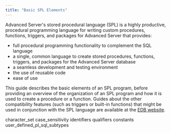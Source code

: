 ```yaml
---
title: "Basic SPL Elements"
---
```


<div id="basic_spl_elements" class="registered_link"></div>

Advanced Server's stored procedural language (SPL) is a highly productive, procedural programming language for writing custom procedures, functions, triggers, and packages for Advanced Server that provides:

-   full procedural programming functionality to complement the SQL language
-   a single, common language to create stored procedures, functions, triggers, and packages for the Advanced Server database
-   a seamless development and testing environment
-   the use of reusable code
-   ease of use

This guide describes the basic elements of an SPL program, before providing an overview of the organization of an SPL program and how it is used to create a procedure or a function. Guides about the other compatibility features (such as triggers or built-in functions) that might be used in conjunction with the SPL language are available at the [EDB website](/epas/latest/).

<div class="toctree" maxdepth="3">

character_set case_sensitivity identifiers qualifiers constants user_defined_pl_sql_subtypes

</div>

